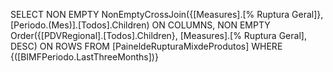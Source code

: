 SELECT
NON EMPTY NonEmptyCrossJoin({[Measures].[% Ruptura Geral]}, [Periodo.(Mes)].[Todos].Children) ON COLUMNS,
NON EMPTY Order({[PDVRegional].[Todos].Children}, [Measures].[% Ruptura Geral], DESC) ON ROWS
FROM [PaineldeRupturaMixdeProdutos]
WHERE {([BIMFPeriodo.LastThreeMonths])}